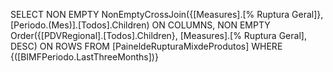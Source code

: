 SELECT
NON EMPTY NonEmptyCrossJoin({[Measures].[% Ruptura Geral]}, [Periodo.(Mes)].[Todos].Children) ON COLUMNS,
NON EMPTY Order({[PDVRegional].[Todos].Children}, [Measures].[% Ruptura Geral], DESC) ON ROWS
FROM [PaineldeRupturaMixdeProdutos]
WHERE {([BIMFPeriodo.LastThreeMonths])}